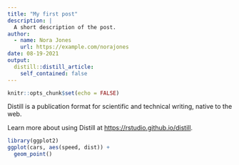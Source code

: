 ```yaml
---
title: "My first post"
description: |
  A short description of the post.
author:
  - name: Nora Jones
    url: https://example.com/norajones
date: 08-19-2021
output:
  distill::distill_article:
    self_contained: false
---
```



```r
knitr::opts_chunk$set(echo = FALSE)
```

Distill is a publication format for scientific and technical writing, native to the web.

Learn more about using Distill at <https://rstudio.github.io/distill>.


```r
library(ggplot2)
ggplot(cars, aes(speed, dist)) +
  geom_point()
```

